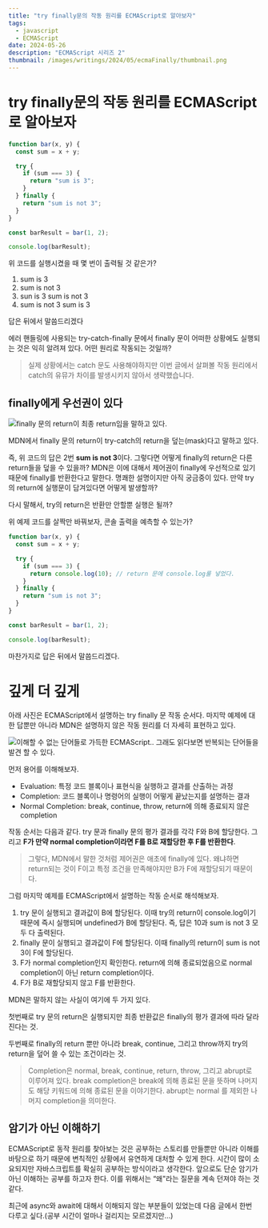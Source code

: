 ```yaml
---
title: "try finally문의 작동 원리를 ECMAScript로 알아보자"
tags:
  - javascript
  - ECMAScript
date: 2024-05-26
description: "ECMAScript 시리즈 2"
thumbnail: /images/writings/2024/05/ecmaFinally/thumbnail.png
---
```


# try finally문의 작동 원리를 ECMAScript로 알아보자

```js
function bar(x, y) {
  const sum = x + y;

  try {
    if (sum === 3) {
      return "sum is 3";
    }
  } finally {
    return "sum is not 3";
  }
}

const barResult = bar(1, 2);

console.log(barResult);
```

위 코드를 실행시켰을 때 몇 번이 출력될 것 같은가?

1. sum is 3
2. sum is not 3
3. sun is 3 sum is not 3
4. sum is not 3 sum is 3

답은 뒤에서 말씀드리겠다

에러 핸들링에 사용되는 try-catch-finally 문에서 finally 문이 어떠한 상황에도 실행되는 것은 익히 알려져 있다. 어떤 원리로 작동되는 것일까?

> 실제 상황에서는 catch 문도 사용해야하지만 이번 글에서 살펴볼 작동 원리에서 catch의 유뮤가 차이를 발생시키지 않아서 생략했습니다.

## finally에게 우선권이 있다

![finally 문의 return이 최종 return임을 말하고 있다.](/images/writings/2024/05/ecmaFinally/image_1.png)

MDN에서 finally 문의 return이 try-catch의 return을 덮는(mask)다고 말하고 있다.

즉, 위 코드의 답은 2번 **sum is not 3**이다. 그렇다면 어떻게 finally의 return은 다른 return들을 덮을 수 있을까? MDN은 이에 대해서 제어권이 finally에 우선적으로 있기 때문에 finally를 반환한다고 말한다. 명쾌한 설명이지만 아직 궁금중이 있다. 만약 try의 return에 실행문이 담겨있다면 어떻게 발생할까?

다시 말해서, try의 return은 반환만 안할뿐 실행은 될까?

위 예제 코드를 살짝만 바꿔보자, 콘솔 출력을 예측할 수 있는가?

```js
function bar(x, y) {
  const sum = x + y;

  try {
    if (sum === 3) {
      return console.log(10); // return 문에 console.log룰 넣었다.
    }
  } finally {
    return "sum is not 3";
  }
}

const barResult = bar(1, 2);

console.log(barResult);
```

마찬가지로 답은 뒤에서 말씀드리겠다.

# 깊게 더 깊게

아래 사진은 ECMAScript에서 설명하는 try finally 문 작동 순서다. 마지막 예제에 대한 답뿐만 아니라 MDN은 설명하지 않은 작동 원리를 더 자세히 표현하고 있다.

![이해할 수 없는 단어들로 가득한 ECMAScript.. 그래도 읽다보면 반복되는 단어들을 발견 할 수 있다.](/images/writings/2024/05/ecmaFinally/image_2.png)

먼저 용어를 이해해보자.

- Evaluation: 특정 코드 블록이나 표현식을 실행하고 결과를 산출하는 과정
- Completion: 코드 블록이나 명령어의 실행이 어떻게 끝났는지를 설명하는 결과
- Normal Completion: break, continue, throw, return에 의해 종료되지 않은 completion

작동 순서는 다음과 같다. try 문과 finally 문의 평가 결과를 각각 F와 B에 할당한다. 그리고 **F가 만약 normal completion이라면 F를 B로 재할당한 후 F를 반환한다**.

> 그렇다, MDN에서 말한 것처럼 제어권은 애초에 finally에 있다. 왜냐하면 return되는 것이 F이고 특정 조건을 만족해야지만 B가 F에 재할당되기 때문이다.

그럼 마지막 예제를 ECMAScript에서 설명하는 작동 순서로 해석해보자.

1. try 문이 실행되고 결과값이 B에 할당된다. 이때 try의 return이 console.log이기 때문에 즉시 실행되며 undefined가 B에 할당된다. 즉, 답은 10과 sum is not 3 모두 다 출력된다.
2. finally 문이 실행되고 결과값이 F에 할당된다.
   이때 finally의 return이 sum is not 3이 F에 할당된다.
3. F가 normal completion인지 확인한다.
   return에 의해 종료되었음으로 normal completion이 아닌 return completion이다.
4. F가 B로 재할당되지 않고 F를 반환한다.

MDN은 말하지 않는 사실이 여기에 두 가지 있다.

첫번째로 try 문의 return은 실행되지만 최종 반환값은 finally의 평가 결과에 따라 달라진다는 것.

두번째로 finally의 return 뿐만 아니라 break, continue, 그리고 throw까지 try의 return을 덮어 쓸 수 있는 조건이라는 것.

> Completion은 normal, break, continue, return, throw, 그리고 abrupt로 이루어져 있다. break completion은 break에 의해 종료된 문을 뜻하며 나머지도 해당 키워드에 의해 종료된 문을 이야기한다. abrupt는 normal 를 제외한 나머지 completion을 의미한다.

## 암기가 아닌 이해하기

ECMAScript로 동작 원리를 찾아보는 것은 공부하는 스토리를 만들뿐만 아니라 이해를 바탕으로 하기 때문에 변칙적인 상황에서 유연하게 대처할 수 있게 한다. 시간이 많이 소요되지만 자바스크립트를 확실히 공부하는 방식이라고 생각한다. 앞으로도 단순 암기가 아닌 이해하는 공부를 하고자 한다. 이를 위해서는 “왜"라는 질문을 계속 던져야 하는 것 같다.

최근에 async와 await에 대해서 이해되지 않는 부분들이 있었는데 다음 글에서 한번 다루고 싶다.(공부 시간이 얼마나 걸리지는 모르겠지만…)
